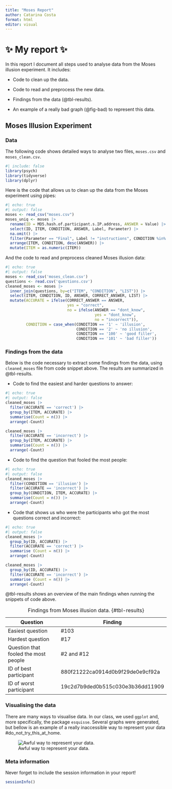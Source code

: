 ---
title: "Moses Report"
author: Catarina Costa
format: html
editor: visual
---

# ✨ My report ✨

In this report I document all steps used to analyse data from the Moses illusion experiment. It includes:

-   Code to clean up the data.

-   Code to read and preprocess the new data.

-   Findings from the data (@tbl-results).

-   An example of a really bad graph (@fig-bad) to represent this data.

## Moses Illusion Experiment

### Data

The following code shows detailed ways to analyse two files, `moses.csv` and `moses_clean.csv`.

```{r Packages to load}
#| include: false
library(psych)
library(tidyverse)
library(dplyr)
```

Here is the code that allows us to clean up the data from the Moses experiment using pipes:

```{r Cleaned up Moses data using pipes}
#| echo: true
#| output: false
moses <- read_csv("moses.csv")
moses_uniq <- moses |>
  rename(ID = MD5.hash.of.participant.s.IP.address, ANSWER = Value) |>
  select(ID, ITEM, CONDITION, ANSWER, Label, Parameter) |>
  na.omit() |>
  filter(Parameter == "Final", Label != "instructions", CONDITION %in% 1:2) |>
  arrange(ITEM, CONDITION, desc(ANSWER)) |>
  mutate(ITEM = as.numeric(ITEM))
```

And the code to read and preprocess cleaned Moses illusion data:

```{r Code to read and preprocess cleaned Moses illusion data}
#| echo: true
#| output: false
moses <- read_csv('moses_clean.csv')
questions <- read.csv('questions.csv')
cleaned_moses <- moses |>
  inner_join(questions, by=c("ITEM", "CONDITION", "LIST")) |>
  select(ITEM, CONDITION, ID, ANSWER, CORRECT_ANSWER, LIST) |>
  mutate(ACCURATE = ifelse(CORRECT_ANSWER == ANSWER,
                           yes = "correct",
                           no = ifelse(ANSWER == "dont_know",
                                       yes = "dont_know",
                                       no = "incorrect")),
         CONDITION = case_when(CONDITION == '1' ~ 'illusion',
                               CONDITION == '2' ~ 'no illusion',
                               CONDITION == '100' ~ 'good filler',
                               CONDITION == '101' ~ 'bad filler'))
```

### Findings from the data

Below is the code necessary to extract some findings from the data, using `cleaned_moses` file from code snippet above. The results are summarized in @tbl-results.

-   Code to find the easiest and harder questions to answer:

```{r Easiest and harder questions to answer}
#| echo: true
#| output: false
cleaned_moses |>
  filter(ACCURATE == 'correct') |>
  group_by(ITEM, ACCURATE) |>
  summarise(Count = n()) |>
  arrange(-Count)

cleaned_moses |>
  filter(ACCURATE == 'incorrect') |>
  group_by(ITEM, ACCURATE) |>
  summarise(Count = n()) |>
  arrange(-Count)
```

-   Code to find the question that fooled the most people:

```{r Question that fooled the most people}
#| echo: true
#| output: false
cleaned_moses |>
  filter(CONDITION == 'illusion') |> 
  filter(ACCURATE == 'incorrect') |>
  group_by(CONDITION, ITEM, ACCURATE) |>
  summarise(Count = n()) |>
  arrange(-Count)
```

-   Code that shows us who were the participants who got the most questions correct and incorrect:

```{r Best and worst participant}
#| echo: true
#| output: false
cleaned_moses |>
  group_by(ID, ACCURATE) |>
  filter(ACCURATE == 'correct') |>
  summarise (Count = n()) |>
  arrange(-Count)

cleaned_moses |>
  group_by(ID, ACCURATE) |>
  filter(ACCURATE == 'incorrect') |>
  summarise (Count = n()) |>
  arrange(-Count)
```

@tbl-results shows an overview of the main findings when running the snippets of code above.

| Question                             | Finding                          |
|--------------------------------------|----------------------------------|
| Easiest question                     | #103                             |
| Hardest question                     | #17                              |
| Question that fooled the most people | #2 and #12                       |
| ID of best participant               | 880f21222ca0914d0b9f29de0e9cf92a |
| ID of worst participant              | 19c2d7b9ded0b515c030e3b36dd11909 |

: Findings from Moses illusion data. {#tbl-results}

### Visualising the data

There are many ways to visualise data. In our class, we used `ggplot` and, more specifically, the package `esquisse`. Several graphs were generated, but bellow is an example of a really inaccessible way to represent your data #do_not_try_this_at_home.

![Awful way to represent your data.](topbadplot.png){#fig-bad}

### Meta information

Never forget to include the session information in your report!

```{r}
sessionInfo()
```
